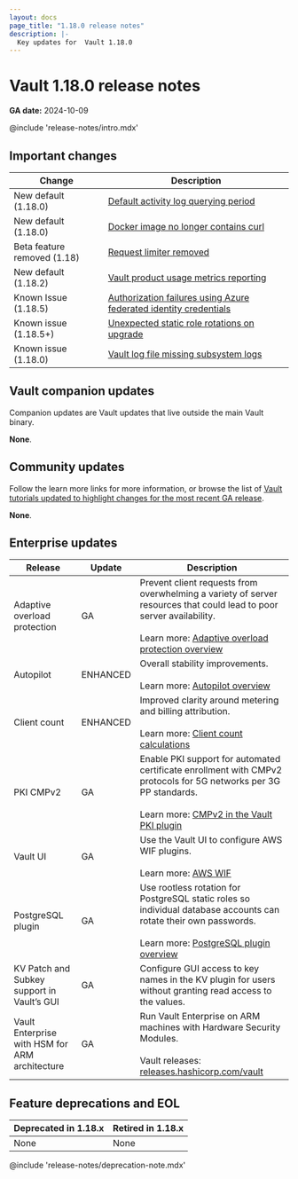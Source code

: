 ```yaml
---
layout: docs
page_title: "1.18.0 release notes"
description: |-
  Key updates for  Vault 1.18.0
---
```


# Vault 1.18.0 release notes

**GA date:** 2024-10-09

@include 'release-notes/intro.mdx'

## Important changes

| Change                      | Description                                                                                                          |
|-----------------------------|----------------------------------------------------------------------------------------------------------------------|
| New default (1.18.0)        | [Default activity log querying period](/vault/docs/upgrading/upgrade-to-1.18.x#default-activity-log-querying-period) |
| New default (1.18.0)        | [Docker image no longer contains curl](/vault/docs/upgrading/upgrade-to-1.18.x#docker-image-no-longer-contains-curl) |
| Beta feature removed (1.18) | [Request limiter removed](/vault/docs/upgrading/upgrade-to-1.18.x#request-limiter-configuration-removal)             |
| New default (1.18.2)        | [Vault product usage metrics reporting](/vault/docs/upgrading/upgrade-to-1.18.x#product-usage-reporting)             |
| Known Issue (1.18.5)        | [Authorization failures using Azure federated identity credentials](/vault/docs/upgrading/upgrade-to-1.18.x#authorization-failures-using-azure-federated-identity-credentials) |
| Known issue (1.18.5+)        | [Unexpected static role rotations on upgrade](/vault/docs/upgrading/upgrade-to-1.18.x#static-role-rotations) | 
| Known issue (1.18.0)        | [Vault log file missing subsystem logs](/vault/docs/upgrading/upgrade-to-1.18.x#log-files)


## Vault companion updates

Companion updates are Vault updates that live outside the main Vault binary.

**None**.

## Community updates

Follow the learn more links for more information, or browse the list of
[Vault tutorials updated to highlight changes for the most recent GA release](/vault/tutorials/new-release).

**None**.

## Enterprise updates

<table>
  <thead>
    <tr>
      <th style={{verticalAlign: 'middle'}}>Release</th>
      <th style={{verticalAlign: 'middle'}}>Update</th>
      <th style={{verticalAlign: 'middle'}}>Description</th>
    </tr>
  </thead>
  <tbody>

  <tr>
    <td style={{verticalAlign: 'middle'}}>
      Adaptive overload protection
    </td>
    <td style={{verticalAlign: 'middle', textAlign: 'center'}}>GA</td>
    <td style={{verticalAlign: 'middle'}}>
      Prevent client requests from overwhelming a variety of server resources
      that could lead to poor server availability.
      <br /><br />
      Learn more: <a href="/vault/docs/concepts/adaptive-overload-protection">Adaptive overload protection overview</a>
    </td>
  </tr>

  <tr>
    <td style={{verticalAlign: 'middle'}}>
      Autopilot
    </td>
    <td style={{verticalAlign: 'middle', textAlign: 'center'}}>ENHANCED</td>
    <td style={{verticalAlign: 'middle'}}>
      Overall stability improvements.
      <br /><br />
      Learn more: <a href="/vault/docs/concepts/integrated-storage/autopilot">Autopilot overview</a>
    </td>
  </tr>

  <tr>
    <td style={{verticalAlign: 'middle'}}>
      Client count
    </td>
    <td style={{verticalAlign: 'middle', textAlign: 'center'}}>ENHANCED</td>
    <td style={{verticalAlign: 'middle'}}>
      Improved clarity around metering and billing attribution.
      <br /><br />
      Learn more: <a href="/vault/docs/concepts/client-count/counting">Client count calculations</a>
    </td>
  </tr>

  <tr>
    <td style={{verticalAlign: 'middle'}}>
      PKI CMPv2
    </td>
    <td style={{verticalAlign: 'middle', textAlign: 'center'}}>GA</td>
    <td style={{verticalAlign: 'middle'}}>
      Enable PKI support for automated certificate enrollment with CMPv2
      protocols for 5G networks per 3G PP standards.
      <br /><br />
      Learn more: <a href="/vault/docs/secrets/pki/cmpv2">CMPv2 in the Vault PKI plugin</a>
    </td>
  </tr>

   <tr>
    <td style={{verticalAlign: 'middle'}}>
      Vault UI
    </td>
    <td style={{verticalAlign: 'middle', textAlign: 'center'}}>GA</td>
    <td style={{verticalAlign: 'middle'}}>
      Use the Vault UI to configure AWS WIF plugins.
      <br /><br />
      Learn more: <a href="/vault/docs/secrets/aws#plugin-workload-identity-federation-wif">AWS WIF</a>
    </td>
  </tr>

  <tr>
    <td style={{verticalAlign: 'middle'}}>
      PostgreSQL plugin
    </td>
    <td style={{verticalAlign: 'middle', textAlign: 'center'}}>GA</td>
    <td style={{verticalAlign: 'middle'}}>
      Use rootless rotation for PostgreSQL static roles so individual database
      accounts can rotate their own passwords.
      <br /><br />
      Learn more: <a href="/vault/docs/secrets/databases/postgresql">PostgreSQL plugin overview</a>
    </td>
  </tr>

  <tr>
    <td style={{verticalAlign: 'middle'}}>
      KV Patch and Subkey support in Vault’s GUI
    </td>
    <td style={{verticalAlign: 'middle', textAlign: 'center'}}>GA</td>
    <td style={{verticalAlign: 'middle'}}>
      Configure GUI access to key names in the KV plugin for users without
      granting read access to the values.
    </td>
  </tr>

  <tr>
    <td style={{verticalAlign: 'middle'}}>
      Vault Enterprise with HSM for ARM architecture
    </td>
    <td style={{verticalAlign: 'middle', textAlign: 'center'}}>GA</td>
    <td style={{verticalAlign: 'middle'}}>
      Run Vault Enterprise on ARM machines with Hardware Security Modules.
      <br /><br />
      Vault releases: <a href="https://releases.hashicorp.com/vault/">releases.hashicorp.com/vault</a>
    </td>
  </tr>

  </tbody>
</table>

## Feature deprecations and EOL

Deprecated in 1.18.x | Retired in 1.18.x
-------------------- | ---------------
None                 | None

@include 'release-notes/deprecation-note.mdx'
